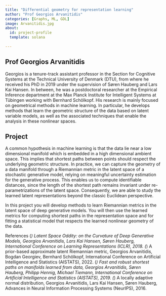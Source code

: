 ```yaml
---
title: "Differential geometry for representation learning"
author: "Prof Georgios Arvanitidis"
categories: [Graphs, ML, GDL]
image: Arvanitidis.jpg
about:
  id: project-profile
  template: solana
  
---
```

## Prof Georgios Arvanitidis
Georgios is a tenure-track assistant professor in the Section for Cognitive Systems at the Technical University of Denmark (DTU), from where he received his PhD in 2019 under the supervision of Søren Hauberg and Lars Kai Hansen. In between, he was a postdoctoral researcher at the Empirical Inference department at the Max Planck Institute for Intelligent Systems at Tübingen working with Bernhard Schölkopf. His research is mainly focused on geometrical methods in machine learning. In particular, he develops methods that learn the geometric structure of the data based on latent variable models, as well as the associated techniques that enable the analysis in these nonlinear spaces.

## Project
A common hypothesis in machine learning is that the data lie near a low dimensional manifold which is embedded in a high dimensional ambient space. This implies that shortest paths between points should respect the underlying geometric structure. In practice, we can capture the geometry of a data manifold through a Riemannian metric in the latent space of a stochastic generative model, relying on meaningful uncertainty estimation for the generative process. This enables us to compute identifiable distances, since the length of the shortest path remains invariant under re-parametrizations of the latent space. Consequently, we are able to study the learned latent representations beyond the classic Euclidean perspective.

In this project you will develop methods to learn Riemannian metrics in the latent space of deep generative models. You will then use the learned metrics for computing shortest paths in the representation space and for fitting a statistical model that respects the learned nonlinear geometry of the data.

References
(*) Latent Space Oddity: on the Curvature of Deep Generative Models, Georgios Arvanitidis, Lars Kai Hansen, Søren Hauberg, International Conference on Learning Representations (ICLR), 2018.
(*) A prior-based approximate latent Riemannian metric, Georgios Arvanitidis, Bogdan Georgiev, Bernhard Schölkopf, International Conference on Artificial Intelligence and Statistics (AISTATS), 2022.
(*) Fast and robust shortest paths on manifolds learned from data, Georgios Arvanitidis, Søren Hauberg, Philipp Hennig, Michael Tiemann, International Conference on Artificial Intelligence and Statistics (AISTATS), 2019.
(*) A locally adaptive normal distribution, Georgios Arvanitidis, Lars Kai Hansen, Søren Hauberg, Advances in Neural Information Processing Systems (NeurIPS), 2016.
